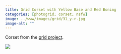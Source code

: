 ```yaml
---
title: Grid Corset with Yellow Base and Red Boning
categories: [photogrid; corset; nsfw]
image: ../www/images/grid/31_y-r.jpg
image-alt: ""
---
```


Corset from the [grid project](/posts/2025-01-27_grid-project.html).

![](../www/images/grid/31_y-r.jpg)

